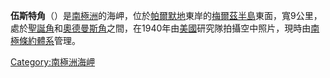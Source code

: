 {{coord|72|20|S|60|50|W|display=title}}

'''伍斯特角'''（{{lang-en|Wüst Inlet}}）是[[南極洲|南極洲]]的海岬，位於[[帕爾默地|帕爾默地]]東岸的[[梅爾茲半島|梅爾茲半島]]東面，寬9公里，處於[[聖誕角|聖誕角]]和[[奧德曼斯角|奧德曼斯角]]之間，在1940年由[[美國|美國]]研究隊拍攝空中照片，現時由[[南極條約體系|南極條約體系]]管理。

{{Antarctica-geo-stub}}
[[Category:南極洲海岬|Category:南極洲海岬]]